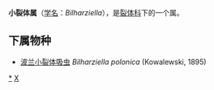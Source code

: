 {{Automatic Taxobox
| taxon = Bilharziella
| authority = 
| type species = [[波兰小裂体吸虫|波兰小裂体吸虫]]<br> ''Bilharziella polonica'' 
| type species authority = Kowalewski, 1895
}}

'''小裂体属'''（[[学名|学名]]：''Bilharziella''），是[[裂体科|裂体科]]下的一个属。

==下属物种==
* [[波兰小裂体吸虫|波兰小裂体吸虫]] ''Bilharziella polonica'' (Kowalewski, 1895)

{{taxonbar}}
[[Category:_小裂体属|*]]
[[Category:_裂体科|X]]